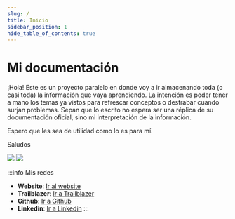 ```yaml
---
slug: /
title: Inicio
sidebar_position: 1
hide_table_of_contents: true
---
```


# Mi documentación
¡Hola! Este es un proyecto paralelo en donde voy a ir almacenando toda (o casi toda) la información que vaya aprendiendo.
La intención es poder tener a mano los temas ya vistos para refrescar conceptos o destrabar cuando surjan problemas.
Sepan que lo escrito no espera ser una réplica de su documentación oficial, sino mi interpretación de la información.

Espero que les sea de utilidad como lo es para mí.

Saludos

<div style={{display:'flex',justifyContent:'space-around'}}>
<img style={{width: '10%',height: '10%'}} src="img/Sumoshi/Sumo.png" />
<img style={{width: '10%',height: '10%'}} src="img/Sumoshi/Monshi.png" />
</div>


:::info Mis redes
* **Website**: [Ir al website](https://www.durandbrian.com/)
* **Trailblazer**: [Ir a Trailblazer](https://trailblazer.me/id/briandurand)
* **Github**: [Ir a Github](https://github.com/Alfacoy)
* **Linkedin**: [Ir a Linkedin](https://www.linkedin.com/in/durand18/)
:::


